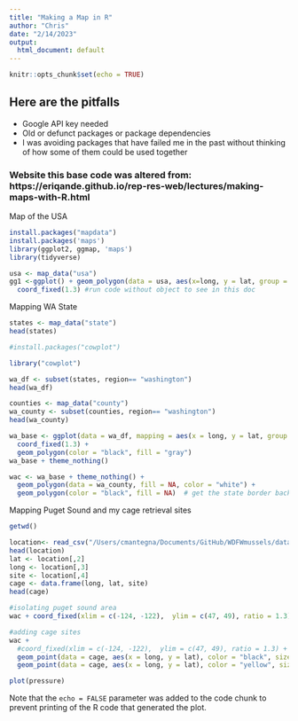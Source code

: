 ```yaml
---
title: "Making a Map in R"
author: "Chris"
date: "2/14/2023"
output:
  html_document: default
---
```


```r
knitr::opts_chunk$set(echo = TRUE)
```

## Here are the pitfalls

* Google API key needed
* Old or defunct packages or package dependencies
* I was avoiding packages that have failed me in the past without thinking of how some of them could be used together

### Website this base code was altered from: https://eriqande.github.io/rep-res-web/lectures/making-maps-with-R.html

Map of the USA

```r

install.packages("mapdata")
install.packages('maps')
library(ggplot2, ggmap, 'maps')
library(tidyverse)

usa <- map_data("usa")
gg1 <-ggplot() + geom_polygon(data = usa, aes(x=long, y = lat, group = group)) + 
  coord_fixed(1.3) #run code without object to see in this doc

```

Mapping WA State
```r
states <- map_data("state")
head(states)

#install.packages("cowplot")

library("cowplot")

wa_df <- subset(states, region== "washington")
head(wa_df)

counties <- map_data("county")
wa_county <- subset(counties, region== "washington")
head(wa_county)

wa_base <- ggplot(data = wa_df, mapping = aes(x = long, y = lat, group = group)) + 
  coord_fixed(1.3) + 
  geom_polygon(color = "black", fill = "gray")
wa_base + theme_nothing()

wac <- wa_base + theme_nothing() + 
  geom_polygon(data = wa_county, fill = NA, color = "white") +
  geom_polygon(color = "black", fill = NA)  # get the state border back on top

```

Mapping Puget Sound and my cage retrieval sites
```r
getwd()

location<- read_csv("/Users/cmantegna/Documents/GitHub/WDFWmussels/data/raw_complete_no_groups.csv")
head(location)
lat <- location[,2]
long <- location[,3]
site <- location[,4]
cage <- data.frame(long, lat, site)
head(cage)

#isolating puget sound area
wac + coord_fixed(xlim = c(-124, -122),  ylim = c(47, 49), ratio = 1.3)

#adding cage sites
wac +
  #coord_fixed(xlim = c(-124, -122),  ylim = c(47, 49), ratio = 1.3) +
  geom_point(data = cage, aes(x = long, y = lat), color = "black", size = 3, inherit.aes = FALSE) +
  geom_point(data = cage, aes(x = long, y = lat), color = "yellow", size = 2, inherit.aes = FALSE)


```


```r
plot(pressure)
```

Note that the `echo = FALSE` parameter was added to the code chunk to prevent printing of the R code that generated the plot.

